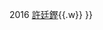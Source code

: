 {{Navbox
|name = 十大勁歌金曲頒獎典禮最佳演繹男歌星
|titlestyle = background: #eedd82
|title = 歷屆 [[最佳演繹男歌星]]
|groupstyle = background: #eee8aa
|group1 = 2010年代
|list1 = 2015 [[許廷鏗]]、[[陳柏宇]]{{.w}} 2016 [[許廷鏗]]{{.w}} 
}}<noinclude>